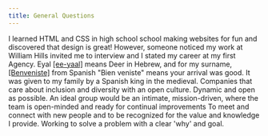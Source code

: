 ```yaml
---
title: General Questions
---
```


<Accordion>
  <AccordionItem title="How did you get into Design?">
    I learned HTML and CSS in high school school making websites for fun and discovered that design is great! However, someone noticed my work at William Hills invited me to interview and I stated my career at my first Agency.
  </AccordionItem>

  <AccordionItem title="What your name means, and how do you pronounce it?">
  Eyal <a href="https://www.dailymail.co.uk/video/tvshowbiz/video-1701520/Video-Funny-moment-Hayley-struggles-pronounce-Eyal-Love-Island.html">[ee-yaal]</a> means Deer in Hebrew, and for my surname, <a href="https://en.wikipedia.org/wiki/Benveniste">[Benveniste]</a> from Spanish "Bien veniste" means your arrival was good. It was given to my family by a Spanish king in the medieval.
  </AccordionItem>

  <AccordionItem title="What is the ideal company culture for you?">
  Companies that care about inclusion and diversity with an open culture.
  </AccordionItem>

  <AccordionItem title="How do you like your working environment?">
  Dynamic and open as possible. An ideal group would be an intimate, mission-driven, where the team is open-minded and ready for continual improvements
  </AccordionItem>

  <AccordionItem title="What serves you joy at work?">
  To meet and connect with new people and to be recognized for the value and knowledge I provide.
  </AccordionItem>

  <AccordionItem title="What motivates you the most?">
 Working to solve a problem with a clear 'why' and goal.
  </AccordionItem>
</Accordion>
